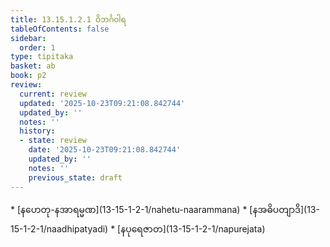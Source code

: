 ```yaml
---
title: 13.15.1.2.1 ဝိဘင်္ဂဝါရ
tableOfContents: false
sidebar:
  order: 1
type: tipitaka
basket: ab
book: p2
review:
  current: review
  updated: '2025-10-23T09:21:08.842744'
  updated_by: ''
  notes: ''
  history:
  - state: review
    date: '2025-10-23T09:21:08.842744'
    updated_by: ''
    notes: ''
    previous_state: draft
---
```



<ReviewStatus review={frontmatter.review} showDetails={true} />

<HypothesisAnnotation frontmatter={frontmatter} />

<DynamicBreadcrumb />



<TableOfContents book="p2" section="13.15.1.2.1">
* [နဟေတု-နအာရမ္မဏ](13-15-1-2-1/nahetu-naarammana)
* [နအဓိပတျာဒိ](13-15-1-2-1/naadhipatyadi)
* [နပုရေဇာတ](13-15-1-2-1/napurejata)
</TableOfContents>
